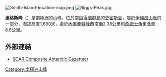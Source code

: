 [[Image:Smith-Island-location-map.png|thumb]]
[[Image:Riggs-Peak.jpg|thumb]]

'''里格斯峰'''（{{lang-en|Riggs Peak}}）是[[南極洲|南極洲]]的山峰，位於[[南設得蘭群島|南設得蘭群島]]的[[史密斯島|史密斯島]]，屬於[[伊梅昂山脈|伊梅昂山脈]]的一部分，海拔高度1,690米，處於[[內奧菲特峰|內奧菲特峰]]西南面2.38公里和[[詹姆士角|詹姆士角]]東北面8.6公里。

{{coord|63|02|08|S|62|36|50|W|display=title}}

==外部連結==
* [http://data.aad.gov.au/aadc/gaz/scar/ SCAR Composite Antarctic Gazetteer] {{WebCite|url=https://www.webcitation.org/5ug2CfC7m?url=http://data.aad.gov.au/aadc/gaz/scar/ |date=20101202140255 |dateformat=iso }}

{{Antarctica-geo-stub}}
[[Category:南極洲山峰|Category:南極洲山峰]]